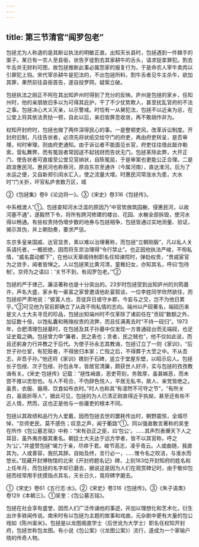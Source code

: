 ```yaml
---
---
---
```

title: 第三节清官“阎罗包老”
---



包拯尤为人称道的是其断讼执法的明敏正直。出知天长县时，包拯遇到一件棘手的案子。某日有一农人至县衙，状告歹徒割去其家耕牛的舌头，请求捉拿罪犯。割去牛舌并无财利可图，故包拯推断此事必属怨家的报复行为，于是命农人宰牛卖肉以引罪犯上钩。宋代宰杀耕牛是犯法的，不出包拯所料，割牛舌者见牛主杀牛，欲加其罪，果然前往县衙首告，遂自投罗网，疑案立破。

包拯执法之刚正不阿在其出知庐州时得到了充分的反映。庐州是包拯的家乡，任知州时，他的亲朋故旧多以为可得其庇护，干了不少仗势欺人，甚至扰乱官府的不法之事。包拯决心大义灭亲，以示警戒。时恰有一从舅犯法，包拯不以近亲为忌，在公堂上将其依法责挞一顿，自此以后，亲旧皆屏息收敛，再不敢胡作非为。

权知开封府时，包拯也做了两件深得民心的事。一是整顿吏风，改革诉讼制度。开封府旧制，凡往告状者，必须先将状纸交给守门的府吏，再由府吏转呈，是否审理，何时审理，则由府吏通知。由于诉讼者不能面见长官，府吏往往借此敲诈勒索，营私舞弊，而有冤屈者常因送不起钱财而告状无门。包拯革除此弊，大开正门，使告状者可直接至公堂见官纳状，自陈冤屈，于是审案也更能公正合理。二是疏浚惠民河。惠民河也称蔡河，原自东京至通许（今属河南），直达淮河。后为了水运之便，又自新郑引闵水汇入，使之流量大增。时惠民河常涨水为患，大水时“门关折，坏官私庐舍数万区，城

②《包拯集》卷9《论边将一》。③《宋史》卷316《包拯传》。

中系栰渡人”①。包拯查知河水泛滥的原因乃“中官势族筑园榭，侵惠民河，以故河塞不通”，遂毅然下令，将所有跨河修建的楼台、花园、水榭全部拆毁，使河水得以畅通。有些权贵持伪增步数的地券与包拯相争，包拯皆通过实地测量、验证，揭示其伪，并上朝劾奏，要求严惩。

东京多皇亲国戚、达官显贵，素以难以治理著称，而包拯“立朝刚毅”，凡以私人关系请托者，一概拒绝，因而将东京治理得“令行禁止”。也正因他执法严峻，不徇私情，“威名震动都下”，在他以天章阁待制职名任知谏院时，弹劾权贵，“贵戚宦官为之敛手，闻者皆惮之。人以包拯笑比黄河清，童稚妇女，亦知其名，呼曰‘包待制’。京师为之语曰：‘关节不到，有阎罗包老。’”②

包拯的严于律己，廉洁著称也是十分突出的。23岁时包拯受到出知庐州的刘筠嘉许，声名大盛，家乡有一豪富之家曾邀请他赴宴叙谈，一位李姓同学欣然欲往，而包拯却严肃地说：“彼富人也，吾徒异日或守乡郡，今妄与之交，岂不为他日累乎。”③可见他为官前即确立了从政不徇私情的志向。端州以产砚著名，端砚历来是文人士大夫寻觅的珍品，包拯出知端州时不仅革除了诸前任在“贡砚”数额之外，加征数十倍，以饱私囊和贿赂权贵的流弊，而且任满离去时“不持一砚归”。1973年，合肥清理包拯墓时，在包拯及其子孙墓中仅发现一方普通砚台而无端砚，也足证史载之确。包拯曾力申“廉者，民之表也；贪者，民之贼也”，他不仅如此说，而且还躬身力行并教之于后代。为使子孙永志其教诲，包拯订立了一则《家训》，“后世子孙仕宦，有犯赃者，不得放归本家；亡殁之后，不得葬于大茔之中。不从吾志，非吾子孙。”他还将《家训》镌刻于石碑，竖立于堂屋东壁，以昭示后人。包拯长子包绶、次子包绶、孙包永年，皆居官清廉，颇获世人好评，实与包拯的孜孜教诲有关。《宋史·包拯传》记载：“拯性峭直，恶吏苛刻，务敦厚，虽甚嫉恶，而未尝不推以忠恕也。与人不苟合，不伪辞色悦人，平居无私书，故人、亲党皆绝之。虽贵，衣服、器用、饮食如布衣时。”时人也称其“有凛然不可夺之节”，“有所关白，喜面折辱人”，据此可见，包拯的为人已清正刚直得近乎执拗，甚至还有些不近人情，然而，这也正是他与一些庸吏的根本不同。

包拯以其政绩和品行为人爱戴，因而包拯去世的噩耗传出时，朝野震惊，全城尽悼，“京师吏民，莫不感伤；叹息之声，闻于衢路”①。同以强直敢言著称的吴奎在所作《包公墓志铭》中称：“宋有劲正之臣，曰‘包公’。……其声烈表爆天下人之耳目，虽外夷亦服其重名。朝廷士大夫达于远方学者，皆不以其官称，呼之为‘公’。”并盛赞包拯“竭力于亲，尽瘁于君。峻节高志，凌乎青云。人或曲随，我直其为。人或善容，我抗其辞。自始及终，言行必一，……惟令名之皎洁，与淮水而悠长。”现藏开封博物馆的北宋《开封府题名记》碑，上刻183位开封知府的姓名和上任年月，而包拯的名字却已磨去，据说这是因为人们在观赏碑记时，由于敬仰包拯而经常用手抚摸指点其名，天长日久，竟将碑字磨去。

①《宋史》卷61《五行志·水》。②《宋史》卷316《包拯传》。③《朱子语类》卷129《本朝三》。①吴奎：《包公墓志铭》。

包拯在社会享有盛誉，因而人们广泛传诵他的事迹，并加以理想化和艺术化，衍生出许多轶闻传说。南宋时有以包拯为主题的故事和戏曲，元杂剧中更有大量的包公戏如《陈州粜米》。包拯是以龙图阁直学士（后世讹为大学士）职名任权知开封府，包拯世称包龙图。有小说《包公案》（《龙图公案》）流行，遂成为一个家喻户晓的传奇人物。